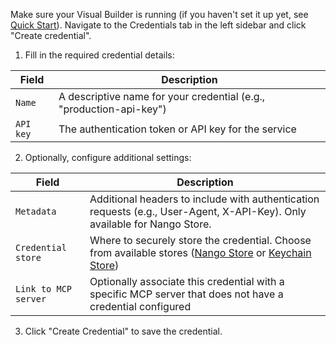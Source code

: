 Make sure your Visual Builder is running (if you haven't set it up yet, see [Quick Start](/getting-started/quick-start)). Navigate to the Credentials tab in the left sidebar and click "Create credential".

1. Fill in the required credential details:

| Field                     | Description |
| ------------------------- | ----------- |
| `Name`                    | A descriptive name for your credential (e.g., "production-api-key") |
| `API key`                 | The authentication token or API key for the service |

2. Optionally, configure additional settings:

| Field                     | Description |
| ------------------------- | ----------- |
| `Metadata`                | Additional headers to include with authentication requests (e.g., User-Agent, X-API-Key). Only available for Nango Store. |
| `Credential store`        | Where to securely store the credential. Choose from available stores ([Nango Store](/typescript-sdk/tools/credentials#nango-store) or [Keychain Store](/typescript-sdk/tools/credentials#keychain-store)) |
| `Link to MCP server`      | Optionally associate this credential with a specific MCP server that does not have a credential configured |

3. Click "Create Credential" to save the credential.

